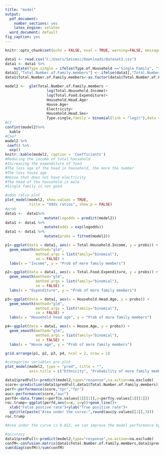 ---
title: "model"
output:
  pdf_document:
    number_sections: yes
    latex_engine: xelatex
  word_document: default
fig_caption: yes
---


```{r setup, include=FALSE, eval = TRUE}
knitr::opts_chunk$set(echo = FALSE, eval = TRUE, warning=FALSE, message=FALSE)
```

```{r,echo = FALSE}
data1 <- read.csv("C:/Users/Seismic/Downloads/dataset3.csv")
data1 <- data1 %>% 
    mutate(Type.single = ifelse(Type.of.Household =="Single Family", "1", "0"))
data1[,"Total.Number.of.Family.members"] <- ifelse(data1[,"Total.Number.of.Family.members"] > median(data1[,"Total.Number.of.Family.members"]),1,0)
data1$Total.Number.of.Family.members<-as.factor(data1$Total.Number.of.Family.members)

model2 <-  glm(Total.Number.of.Family.members ~ 
                   log(Total.Household.Income)+
                   log(Total.Food.Expenditure)+
                   Household.Head.Age+
                   House.Age+
                   Electricity+
                   Household.Head.Sex+
                   Type.single,family = binomial(link = "logit"),data = data1)
#CI
confint(model2)%>%
  kable
#Coef
model2 %>%
 coef() %>%
  exp()
knitr::kable(model2, caption = 'Coefficients')
#Reducing the income of total household
#Increasing the expenditure of food
#The less age of the head in household, the more the number
#The less house age
#House that does not have electricity
#The head of the household is male
#Single family is not good

#odds ratio plot
plot_model(model2, show.values = TRUE, 
           title = "Odds ratios", show.p = FALSE)
#prob
data1 <-  data1%>%
                  mutate(logodds = predict(model2))
data1 <- data1 %>%
                  mutate(odds = exp(logodds))
data1 <- data1 %>%
                  mutate(probs = fitted(model2))

p1<-ggplot(data = data1, aes(x = Total.Household.Income, y = probs)) +
  geom_smooth(method="glm", 
              method.args = list(family="binomial"), 
              se = FALSE) +
  labs(x = "Income", y = "Prob of more family members")

p2<-ggplot(data = data1, aes(x = Total.Food.Expenditure, y = probs)) +
  geom_smooth(method="glm", 
              method.args = list(family="binomial"), 
              se = FALSE) +
  labs(x = "Expenditure", y = "Prob of more family members")

p3<-ggplot(data = data1, aes(x = Household.Head.Age, y = probs)) +
  geom_smooth(method="glm", 
              method.args = list(family="binomial"), 
              se = FALSE) +
  labs(x = "Household head age", y = "Prob of more family members")

p4<-ggplot(data = data1, aes(x = House.Age, y = probs)) +
  geom_smooth(method="glm", 
              method.args = list(family="binomial"), 
              se = FALSE) +
  labs(x = "House age", y = "Prob of more family members")

grid.arrange(p1, p2, p3, p4, ncol = 2, nrow = 2)

#categories variables pro plot
plot_model(model2, type = "pred", title = "",
           axis.title = c("Ethnicity", "Probability of more family members"))

data1$predFull<-predict(model2,type="response",na.action=na.exclude)
score<-prediction(data1$predFull,data1$Total.Number.of.Family.members)
perf<-performance(score,"tpr","fpr")
auc<-performance(score,"auc")
perfd<-data.frame(x=perf@x.values[1][[1]],y=perf@y.values[1][[1]])
roc.trump<-ggplot(perfd,aes(x=x, y=y))+geom_line()+
  xlab("False postive rate")+ylab("True positive rate")+
  ggtitle(paste("Area under the curve:",round(auc@y.values[[1]],3)))
roc.trump

#Area under the curve is 0.812, we can improve the model performance by adding more meaningful variables and reducing some variables like house age nad household head age. 

#accuracy
data1$predFull<-predict(model2,type="response",na.action=na.exclude)
confM<-confusion.matrix(data1$Total.Number.of.Family.members,data1$predFull,threshold = 0.48)
sum(diag(confM))/sum(confM)
```




